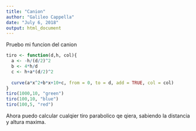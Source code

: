```yaml
---
title: "Canion"
author: "Galileo Cappella"
date: "July 6, 2018"
output: html_document
---
```

Pruebo mi funcion del canion

```r
tiro <- function(d,h, col){
  a <- -h/(d/2)^2
  b <- 4*h/d
  c <- h+a*(d/2)^2
  
  curve(a*x^2+b*x+10+c, from = 0, to = d, add = TRUE, col = col)
}
tiro(1000,10, "green")
tiro(100,10, "blue")
tiro(100,5, "red")
```

Ahora puedo calcular cualqier tiro parabolico qe qiera, sabiendo la distancia y altura maxima.

```r

```